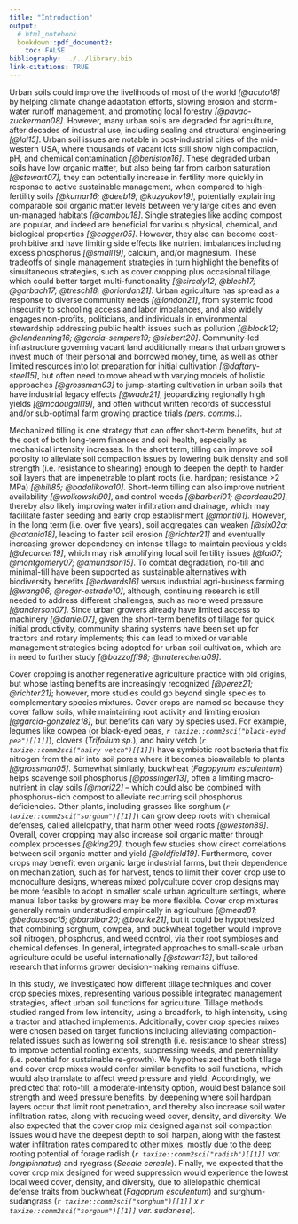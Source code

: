 ```yaml
---
title: "Introduction"
output: 
  # html_notebook
  bookdown::pdf_document2: 
    toc: FALSE
bibliography: ../../library.bib
link-citations: TRUE
---
```



<!-- # Outline -->

<!-- - urban soils -->
<!-- - tilling -->
<!-- - cover cropping [mixes] -->
<!-- - this study -->


Urban soils could improve the livelihoods of most of the world *[@acuto18]* by helping climate change adaptation efforts, slowing erosion and storm-water runoff management, and promoting local forestry *[@pavao-zuckerman08]*.
However, many urban soils are degraded for agriculture, after decades of industrial use, including sealing and structural engineering *[@lal15]*.
Urban soil issues are notable in post-industrial cities of the mid-western USA, where thousands of vacant lots still show high compaction, pH, and chemical contamination *[@beniston16]*.
These degraded urban soils have low organic matter, but also being far from carbon saturation *[@stewart07]*, they can potentially increase in fertility more quickly in response to active sustainable management, when compared to high-fertility soils *[@kumar16; @deeb19; @kuzyakov19]*, potentially explaining comparable soil organic matter levels between very large cities and even un-managed habitats *[@cambou18]*.
Single strategies like adding compost are popular, and indeed are beneficial for various physical, chemical, and biological properties *[@cogger05]*.
However, they also can become cost-prohibitive and have limiting side effects like nutrient imbalances including excess phosphorus *[@small19]*, calcium, and/or magnesium.
These tradeoffs of single management strategies in turn highlight the benefits of simultaneous strategies, such as cover cropping plus occasional tillage, which could better target multi-functionality *[@sircely12; @blesh17; @garbach17; @tresch18; @oriordan21]*.
Urban agriculture has spread as a response to diverse community needs *[@london21]*, from systemic food insecurity to schooling access and labor imbalances, and also widely engages non-profits, politicians, and individuals in environmental stewardship addressing public health issues such as pollution *[@block12; @clendenning16; @garcia-sempere19; @siebert20]*. 
Community-led infrastructure governing vacant land additionally means that urban growers invest much of their personal and borrowed money, time, as well as other limited resources into lot preparation for initial cultivation *[@daftary-steel15]*, 
but often need to move ahead with varying models of holistic approaches *[@grossman03]* to jump-starting cultivation in urban soils that have industrial legacy effects *[@wade21]*, jeopardizing regionally high yields *[@mcdougall19]*, and often without written records of successful and/or sub-optimal farm growing practice trials *(pers. comms.)*.

Mechanized tilling is one strategy that can offer short-term benefits, but at the cost of both long-term finances and soil health, especially as mechanical intensity increases.
In the short term, tilling can improve soil porosity to alleviate soil compaction issues by lowering bulk density and soil strength (i.e. resistance to shearing) enough to deepen the depth to harder soil layers that are impenetrable to plant roots (i.e. hardpan; resistance >2 MPa) *[@hill85; @badalikova10]*.
Short-term tilling can also improve nutrient availability *[@wolkowski90]*, and control weeds *[@barberi01; @cordeau20]*, thereby also likely improving water infiltration and drainage, which may facilitate faster seeding and early crop establishment *[@monti01]*.
However, in the long term (i.e. over five years), soil aggregates can weaken *[@six02a; @catania18]*, leading to faster soil erosion *[@richter21]* and eventually increasing grower dependency on intense tillage to maintain previous yields *[@decarcer19]*, 
which may risk amplifying local soil fertility issues 
<!-- all of which resemble causes of the USA Dust Bowl and even the fall of ancient civilizations  -->
*[@lal07; @montgomery07; @amundson15]*.
To combat degradation, no-till and minimal-till have been supported as sustainable alternatives with biodiversity benefits *[@edwards16]* versus industrial agri-business farming *[@wang06; @roger-estrade10]*, although, continuing research is still needed to address different challenges, such as more weed pressure *[@anderson07]*.
Since urban growers already have limited access to machinery *[@daniel07]*, given the short-term benefits of tillage for quick initial productivity, community sharing systems have been set up for tractors and rotary implements; this can lead to mixed or variable management strategies being adopted for urban soil cultivation, which are in need to further study *[@bazzoffi98; @materechera09]*.

Cover cropping is another regenerative agriculture practice with old origins, but whose lasting benefits are increasingly recognized *[@perez21; @richter21]*; however, more studies could go beyond single species to complementary species mixtures.
Cover crops are named so because they cover fallow soils, while maintaining root activity and limiting erosion *[@garcia-gonzalez18]*, but benefits can vary by species used.
For example, legumes like cowpea (or black-eyed peas, *`r taxize::comm2sci("black-eyed pea")[[1]]`*), clovers (*Trifolium sp.*), and hairy vetch (*`r taxize::comm2sci("hairy vetch")[[1]]`*) have symbiotic root bacteria that fix nitrogen from the air into soil pores where it becomes bioavailable to plants *[@grossman05]*.
Somewhat similarly, buckwheat (*Fagopyrum esculentum*) helps scavenge soil phosphorus *[@possinger13]*, often a limiting macro-nutrient in clay soils *[@mori22]* -- which could also be combined with phosphorus-rich compost to alleviate recurring soil phosphorus deficiencies.
Other plants, including grasses like sorghum (*`r taxize::comm2sci("sorghum")[[1]]`*) can grow deep roots with chemical defenses, called allelopathy, that harm other weed roots *[@weston89]*.
Overall, cover cropping may also increase soil organic matter through complex processes *[@king20]*, though few studies show direct correlations between soil organic matter and yield *[@oldfield19]*.
Furthermore, cover crops may benefit even organic large industrial farms, but their dependence on mechanization, such as for harvest, tends to limit their cover crop use to monoculture designs, whereas mixed polyculture cover crop designs may be more feasible to adopt in smaller scale urban agriculture settings, where manual labor tasks by growers may be more flexible.
<!-- Organic yet industrial farms can benefit from specific cover crops, but their mechanization also limits their use to monoculture, where as small urban agriculture can make use of labor that replaces machinery to study new cover crop mixture designs that could accelerate early cultivation efforts. -->
Cover crop mixtures generally remain understudied empirically in agriculture *[@mead81; @bedoussac15; @baraibar20; @bourke21]*, but it could be hypothesized that combining sorghum, cowpea, and buckwheat together would improve soil nitrogen, phosphorus, and weed control, via their root symbioses and chemical defenses.
In general, integrated approaches to small-scale urban agriculture could be useful internationally *[@stewart13]*, but tailored research that informs grower decision-making remains diffuse.

In this study, we investigated how different tillage techniques and cover crop species mixes, representing various possible integrated management strategies, affect urban soil functions for agriculture.
Tillage methods studied ranged from low intensity, using a broadfork, to high intensity, using a tractor and attached implements. 
Additionally, cover crop species mixes were chosen based on target functions including alleviating compaction-related issues such as lowering soil strength (i.e. resistance to shear stress) to improve potential rooting extents, suppressing weeds, and perenniality (i.e. potential for sustainable re-growth). 
We hypothesized that both tillage and cover crop mixes would confer similar benefits to soil functions, which would also translate to affect weed pressure and yield.
Accordingly, we predicted that roto-till, a moderate-intensity option, would best balance soil strength and weed pressure benefits, by deepening where soil hardpan layers occur that limit root penetration, and thereby also increase soil water infiltration rates, along with reducing weed cover, density, and diversity. 
We also expected that the cover crop mix designed against soil compaction issues would have the deepest depth to soil harpan, along with the fastest water infiltration rates compared to other mixes, mostly due to the deep rooting potential of forage radish (*`r taxize::comm2sci("radish")[[1]]` var. longipinnatus*) and ryegrass (*Secale cereale*).
Finally, we expected that the cover crop mix designed for weed suppression would experience the lowest local weed cover, density, and diversity, due to allelopathic chemical defense traits from buckwheat (*Fagoprum esculentum*) and surghum-sudangrass (*`r taxize::comm2sci("sorghum")[[1]]` x `r taxize::comm2sci("sorghum")[[1]]` var. sudanese*).

